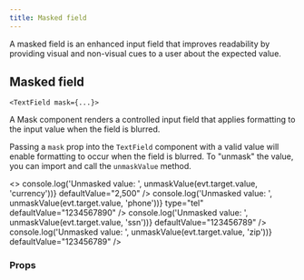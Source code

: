 ```yaml
---
title: Masked field
---
```



A masked field is an enhanced input field that improves readability by providing visual and non-visual cues to a user about the expected value.

## Masked field

`<TextField mask={...}>`

A Mask component renders a controlled input field that applies formatting to the input value when the field is blurred.

Passing a `mask` prop into the `TextField` component with a valid value will
enable formatting to occur when the field is blurred. To "unmask" the
value, you can import and call the `unmaskValue` method.

<EmbeddedExample>
    <>
        <TextField
            ariaLabel="Enter monthly income amount in dollars."
            labelClassName="ds-u-margin-top--0"
            label="Currency"
            mask="currency"
            inputMode="numeric"
            type="text"
            name="currency_example"
            onBlur={(evt) => console.log('Unmasked value: ', unmaskValue(evt.target.value, 'currency'))}
            defaultValue="2,500"
        />
        <TextField
            label="Phone number"
            mask="phone"
            name="phone_example"
            onBlur={(evt) => console.log('Unmasked value: ', unmaskValue(evt.target.value, 'phone'))}
            type="tel"
            defaultValue="1234567890"
        />
        <TextField
            label="Social security number (SSN)"
            mask="ssn"
            inputMode="numeric"
            type="text"
            name="ssn_example"
            onBlur={(evt) => console.log('Unmasked value: ', unmaskValue(evt.target.value, 'ssn'))}
            defaultValue="123456789"
        />
        <TextField
            label="Zip code"
            mask="zip"
            inputMode="numeric"
            type="text"
            name="zip_example"
            onBlur={(evt) => console.log('Unmasked value: ', unmaskValue(evt.target.value, 'zip'))}
            defaultValue="123456789"
        />
    </>
</EmbeddedExample>

### Props
<PropTable componentName="TextField" />
